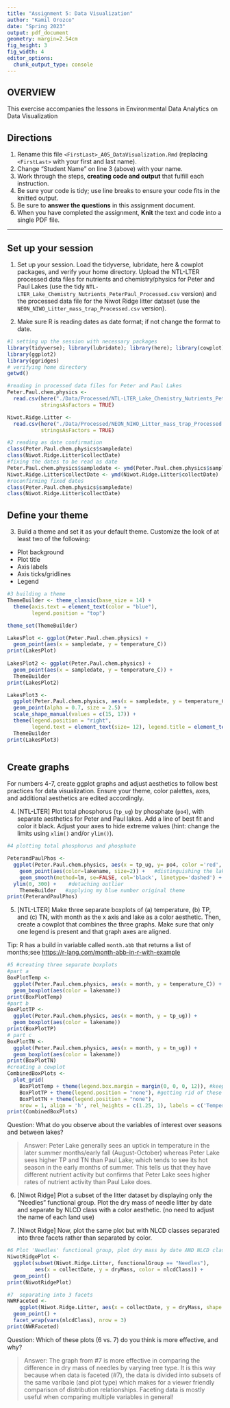 ```yaml
---
title: "Assignment 5: Data Visualization"
author: "Kamil Orozco"
date: "Spring 2023"
output: pdf_document
geometry: margin=2.54cm
fig_height: 3
fig_width: 4
editor_options: 
  chunk_output_type: console
---
```


## OVERVIEW

This exercise accompanies the lessons in Environmental Data Analytics on Data Visualization 

## Directions
1.  Rename this file `<FirstLast>_A05_DataVisualization.Rmd` (replacing `<FirstLast>` with your first and last name).
2. Change "Student Name" on line 3 (above) with your name.
3. Work through the steps, **creating code and output** that fulfill each instruction.
4. Be sure your code is tidy; use line breaks to ensure your code fits in the knitted output.
5. Be sure to **answer the questions** in this assignment document.
6. When you have completed the assignment, **Knit** the text and code into a single PDF file.

---

## Set up your session 

1. Set up your session. Load the tidyverse, lubridate, here & cowplot packages, and verify your home directory. Upload the NTL-LTER processed data files for nutrients and chemistry/physics for Peter and Paul Lakes (use the tidy `NTL-LTER_Lake_Chemistry_Nutrients_PeterPaul_Processed.csv` version) and the processed data file for the Niwot Ridge litter dataset (use the `NEON_NIWO_Litter_mass_trap_Processed.csv` version). 

2. Make sure R is reading dates as date format; if not change the format to date.

```r
#1 setting up the session with necessary packages
library(tidyverse); library(lubridate); library(here); library(cowplot)
library(ggplot2)
library(ggridges)
# verifying home directory
getwd()

#reading in processed data files for Peter and Paul Lakes
Peter.Paul.chem.physics <-
  read.csv(here("./Data/Processed/NTL-LTER_Lake_Chemistry_Nutrients_PeterPaul_Processed.csv"),
           stringsAsFactors = TRUE)

Niwot.Ridge.Litter <- 
  read.csv(here("./Data/Processed/NEON_NIWO_Litter_mass_trap_Processed.csv"),
           stringsAsFactors = TRUE)

#2 reading as date confirmation
class(Peter.Paul.chem.physics$sampledate)
class(Niwot.Ridge.Litter$collectDate)
#fixing the dates to be read as date
Peter.Paul.chem.physics$sampledate <- ymd(Peter.Paul.chem.physics$sampledate)
Niwot.Ridge.Litter$collectDate <- ymd(Niwot.Ridge.Litter$collectDate)
#reconfirming fixed dates
class(Peter.Paul.chem.physics$sampledate)
class(Niwot.Ridge.Litter$collectDate)

```
## Define your theme
3. Build a theme and set it as your default theme. Customize the look of at least two of the following: 
 * Plot background
 * Plot title
 * Axis labels
 * Axis ticks/gridlines
 * Legend

```r
#3 building a theme
ThemeBuilder <- theme_classic(base_size = 14) +
  theme(axis.text = element_text(color = "blue"),
        legend.position = "top")

theme_set(ThemeBuilder)

LakesPlot <- ggplot(Peter.Paul.chem.physics) +
  geom_point(aes(x = sampledate, y = temperature_C))
print(LakesPlot)
  
LakesPlot2 <- ggplot(Peter.Paul.chem.physics) +
  geom_point(aes(x = sampledate, y = temperature_C)) +
  ThemeBuilder
print(LakesPlot2)

LakesPlot3 <- 
  ggplot(Peter.Paul.chem.physics, aes(x = sampledate, y = temperature_C, color= depth, shape = lakename)) +
  geom_point(alpha = 0.7, size = 2.5) + 
  scale_shape_manual(values = c(15, 17)) +
  theme(legend.position = "right",
        legend.text = element_text(size= 12), legend.title = element_text(size = 12)) +
  ThemeBuilder
print(LakesPlot3)



```

## Create graphs
For numbers 4-7, create ggplot graphs and adjust aesthetics to follow best practices for data visualization. Ensure your theme, color palettes, axes, and additional aesthetics are edited accordingly.

4. [NTL-LTER] Plot total phosphorus (`tp_ug`) by phosphate (`po4`), with separate aesthetics for Peter and Paul lakes. Add a line of best fit and color it black. Adjust your axes to hide extreme values (hint: change the limits using `xlim()` and/or `ylim()`).

```r
#4 plotting total phosphorus and phosphate

PeterandPaulPhos <- 
  ggplot(Peter.Paul.chem.physics, aes(x = tp_ug, y= po4, color ='red', 'blue', shape= lakename)) +
    geom_point(aes(color=lakename, size=2)) +   #distinguishing the lakes
    geom_smooth(method=lm, se=FALSE, col='black', linetype='dashed') +  #line of best fit
  ylim(0, 300) +    #detaching outlier
    ThemeBuilder   #applying my blue number original theme
print(PeterandPaulPhos)


```


5. [NTL-LTER] Make three separate boxplots of (a) temperature, (b) TP, and (c) TN, with month as the x axis and lake as a color aesthetic. Then, create a cowplot that combines the three graphs. Make sure that only one legend is present and that graph axes are aligned. 

Tip: R has a build in variable called `month.abb` that returns a list of months;see <https://r-lang.com/month-abb-in-r-with-example>

```r
#5 #creating three separate boxplots
#part a
BoxPlotTemp <- 
  ggplot(Peter.Paul.chem.physics, aes(x = month, y = temperature_C)) +
  geom_boxplot(aes(color = lakename))
print(BoxPlotTemp)
#part b
BoxPlotTP <-
  ggplot(Peter.Paul.chem.physics, aes(x = month, y = tp_ug)) +
  geom_boxplot(aes(color = lakename))
print(BoxPlotTP)
# part c
BoxPlotTN <- 
  ggplot(Peter.Paul.chem.physics, aes(x = month, y = tn_ug)) +
  geom_boxplot(aes(color = lakename))
print(BoxPlotTN)
#creating a cowplot
CombinedBoxPlots <- 
  plot_grid(
    BoxPlotTemp + theme(legend.box.margin = margin(0, 0, 0, 12)), #keeping one graph's legend
    BoxPlotTP + theme(legend.position = "none"), #getting rid of these graphs' legends
    BoxPlotTN + theme(legend.position = "none"), 
    nrow = 1, align = 'h', rel_heights = c(1.25, 1), labels = c('Temperature', 'TP', 'TN'), label_size = 12) 
print(CombinedBoxPlots)

```

Question: What do you observe about the variables of interest over seasons and between lakes? 

> Answer: Peter Lake generally sees an uptick in temperature in the later summer months/early fall (August-October) whereas Peter Lake sees higher TP and TN than Paul Lake; which tends to see its hot season in the early months of summer. This tells us that they have different nutrient activity but confirms that Peter Lake sees higher rates of nutrient activity than Paul Lake does. 

6. [Niwot Ridge] Plot a subset of the litter dataset by displaying only the "Needles" functional group. Plot the dry mass of needle litter by date and separate by NLCD class with a color aesthetic. (no need to adjust the name of each land use)

7. [Niwot Ridge] Now, plot the same plot but with NLCD classes separated into three facets rather than separated by color. 

```r
#6 Plot 'Needles' functional group, plot dry mass by date AND NLCD class has a color aes
NiwotRidgePlot <- 
  ggplot(subset(Niwot.Ridge.Litter, functionalGroup == "Needles"),
         aes(x = collectDate, y = dryMass, color = nlcdClass)) +
  geom_point()
print(NiwotRidgePlot)

#7  separating into 3 facets
NWRFaceted <- 
    ggplot(Niwot.Ridge.Litter, aes(x = collectDate, y = dryMass, shape = as.factor(nlcdClass))) +
  geom_point() +
  facet_wrap(vars(nlcdClass), nrow = 3)
print(NWRFaceted)

```
Question: Which of these plots (6 vs. 7) do you think is more effective, and why? 

> Answer: The graph from #7 is more effective in comparing the difference in dry mass of needles by varying tree type. It is this way because when data is faceted (#7), the data is divided into subsets of the same varibale (and plot type) which makes for a viewer friendly comparison of distribution relationships. Faceting data is mostly useful when comparing multiple variables in general!
